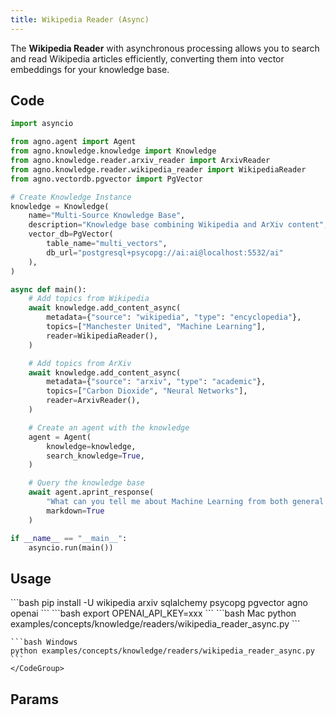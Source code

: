 ```yaml
---
title: Wikipedia Reader (Async)
---
```


The **Wikipedia Reader** with asynchronous processing allows you to search and read Wikipedia articles efficiently, converting them into vector embeddings for your knowledge base.

## Code

```python examples/concepts/knowledge/readers/wikipedia_reader_async.py
import asyncio

from agno.agent import Agent
from agno.knowledge.knowledge import Knowledge
from agno.knowledge.reader.arxiv_reader import ArxivReader
from agno.knowledge.reader.wikipedia_reader import WikipediaReader
from agno.vectordb.pgvector import PgVector

# Create Knowledge Instance
knowledge = Knowledge(
    name="Multi-Source Knowledge Base",
    description="Knowledge base combining Wikipedia and ArXiv content",
    vector_db=PgVector(
        table_name="multi_vectors", 
        db_url="postgresql+psycopg://ai:ai@localhost:5532/ai"
    ),
)

async def main():
    # Add topics from Wikipedia
    await knowledge.add_content_async(
        metadata={"source": "wikipedia", "type": "encyclopedia"},
        topics=["Manchester United", "Machine Learning"],
        reader=WikipediaReader(),
    )

    # Add topics from ArXiv
    await knowledge.add_content_async(
        metadata={"source": "arxiv", "type": "academic"},
        topics=["Carbon Dioxide", "Neural Networks"],
        reader=ArxivReader(),
    )

    # Create an agent with the knowledge
    agent = Agent(
        knowledge=knowledge,
        search_knowledge=True,
    )

    # Query the knowledge base
    await agent.aprint_response(
        "What can you tell me about Machine Learning from both general and academic sources?",
        markdown=True
    )

if __name__ == "__main__":
    asyncio.run(main())
```

## Usage

<Steps>
  <Snippet file="create-venv-step.mdx" />

  <Step title="Install libraries">
    ```bash
    pip install -U wikipedia arxiv sqlalchemy psycopg pgvector agno openai
    ```
  </Step>

  <Step title="Set environment variables">
    ```bash
    export OPENAI_API_KEY=xxx
    ```
  </Step>

  <Snippet file="run-pgvector-step.mdx" />

  <Step title="Run Agent">
    <CodeGroup>
    ```bash Mac
    python examples/concepts/knowledge/readers/wikipedia_reader_async.py
    ```

    ```bash Windows
    python examples/concepts/knowledge/readers/wikipedia_reader_async.py
    ```
    </CodeGroup>
  </Step>
</Steps>

## Params

<Snippet file="wikipedia-reader-reference.mdx" />
